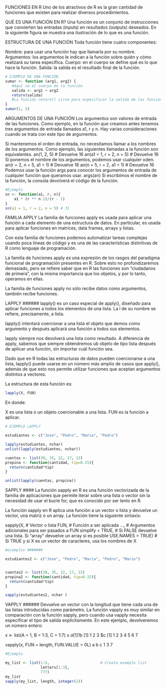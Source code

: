 
FUNCIONES EN R
Uno de los atractivos de R es la gran cantidad de funciones que existen para realizar diversos procedimientos.

QUÉ ES UNA FUNCIÓN EN R?
Una función es un conjunto de instrucciones que convierten las entradas (inputs) en resultados (outputs) deseados. En la siguiente figura se muestra una ilustración de lo que es una función.

ESTRUCTURA DE UNA FUNCIÓN
Toda función tiene cuatro componentes:

Nombre: para usar una función hay que llamarla por su nombre.
Argumentos: los argumentos le indican a la función sobre quién y cómo realizará su tarea específica.
Cuerpo: en el cuerpo se define qué es lo que hace la función.
Salida: la salida es el resultado final de la función.

```r
# EJEMPLO DE UNA FUNCIÓN
sumar <- function (arg1, arg2) {
   #Aquí va el cuerpo de la función
   salida <- arg1 + arg2
   return(salida)
   #La función return() sirve para especificar la salida de las funciones
}
sumar(1, 2)
```
ARGUMENTOS DE UNA FUNCIÓN
Los argumentos son valores de entrada de las funciones. Como ejemplo, en la función que creamos antes tenemos tres argumentos de entrada llamados a1, r y n. Hay varias consideraciones cuando se trata con este tipo de argumentos.

Si mantenemos el orden de entrada, no necesitamos llamar a los nombres de los argumentos. Como ejemplo, las siguientes llamadas a la función son equivalentes.
an(1, 2, 5) # Devuelve 16
an(a1 = 1, r = 2, n = 5) # Devuelve 16
Si ponemos el nombre de los argumentos, podemos usar cualquier oden.
an(r = 2, n = 5, a1 = 1) # Devuelve 16
an(n = 5, r = 2, a1 = 1) # Devuelve 16
Podemos usar la función args para conocer los argumentos de entrada de cualquier función que queramos usar.
args(an)
Si escribimos el nombre de la función, la consola devolverá el código de la función.

```r
#Ejemplo
sn <- function(a1, r, n){
    a1 * (r ** n-1)/(r - 1)
}
sn(a1 = 1, r = 2, n = 5) # 31
```


FAMILIA APPLY
La familia de funciones apply es usada para aplicar una función a cada elemento de una estructura de datos. En particular, es usada para aplicar funciones en matrices, data frames, arrays y listas.

Con esta familia de funciones podemos automatizar tareas complejas usando poca líneas de código y es una de las características distintivas de R como lenguaje de programación.

La familia de funciones apply es una expresión de los rasgos del paradigma funcional de programación presentes en R. Sobre esto no profundizaremos demasiado, pero se refiere saber que en R las funciones son “ciudadanos de primera”, con la misma importancia que los objetos, y por lo tanto, operamos en ellas.

La familia de funciones apply no sólo recibe datos como argumentos, también recibe funciones.

LAPPLY ######
lapply() es un caso especial de apply(), diseñado para aplicar funciones a todos los elementos de una lista. La l de su nombre se refiere, precisamente, a lista.

lapply() intentará coercionar a una lista el objeto que demos como argumento y después aplicará una función a todos sus elementos.

lapply siempre nos devolverá una lista como resultado. A diferencia de apply, sabemos que siempre obtendremos ub objeto de tipo lista después de aplicar una función, sin importar cuál función sea.

Dado que en R todas las estructuras de datos pueden coercionarse a una lista, lapply() puede usarse en un número más amplio de casos que apply(), además de que esto nos permite utilizar funciones que aceptan argumentos distintos a vectores.

La estructura de esta función es:

```r
lapply(X, FUN)
```
En donde:

X es una lista o un objeto coercionable a una lista.
FUN es la función a aplicar.

```r
# EJEMPLO LAPPLY

estudiantes <- c("Jose", "Pedro", "Maria", "Pedro")

lapply(estudiantes, nchar)
unlist(lapply(estudiantes, nchar))

cuentas <- list(30, 35, 22, 17, 22)
propina <- function(cantidad, tip=0.15){
  return(cantidad*tip)
}

unlist(lapply(cuentas, propina))

```
SAPPLY ####
La función sapply en R es una función vectorizada de la familia de aplicaciones que permite iterar sobre una lista o vector sin la necesidad de usar el bucle for, que es conocido por ser lento en R. 

La función sapply en R aplica una función a un vector o lista y devuelve un vector, una matriz o un array. La función tiene la siguiente sintaxis:

sapply(X,   # Vector o lista
       FUN, # Función a ser aplicada
       ..., # Argumentos adicionales para ser pasados a FUN
       simplify = TRUE,  # Si FALSE devuelve una lista. Si "array" devuelve un array si es posible
       USE.NAMES = TRUE) # Si TRUE y si X es un vector de caracteres, usa los nombres de X

```r
#ejemplos #######

estudiantes2 <- c("Jose", "Pedro", "Maria", "Pedro", "Mario")


cuentas2 <- list(30, 35, 22, 17, 22)
propina2 <- function(cantidad, tip=0.15){
  return(cantidad*tip)
}

sapply(estudiantes2, nchar )
```
VAPPLY ######
Devuelve un vector con la longitud que tiene cada una de las listas introducidas como parámetro.
La función vapply es muy similar en comparación con la función sapply, pero cuando usa vapply necesita especificar el tipo de salida explícitamente. En este ejemplo, devolveremos un número entero:

x <- list(A = 1, B = 1:3, C = 1:7)
x
$a
[1] 1
$b
[1] 1 2 3
$c
[1] 1 2 3 4 5 6 7

vapply(x, FUN = length, FUN.VALUE = 0L)
a b c 
1 3 7

```r
#Ejemplo

my_list <- list(1:5,                       # Create example list
                letters[1:3],
                777)
my_list 
vapply(my_list, length, integer(1))
```



